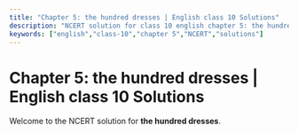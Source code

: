```yaml
---
title: "Chapter 5: the hundred dresses | English class 10 Solutions"
description: "NCERT solution for class 10 english chapter 5: the hundred dresses."
keywords: ["english","class-10","chapter 5","NCERT","solutions"]
---
```


# Chapter 5: the hundred dresses | English class 10 Solutions

Welcome to the NCERT solution for **the hundred dresses**.
